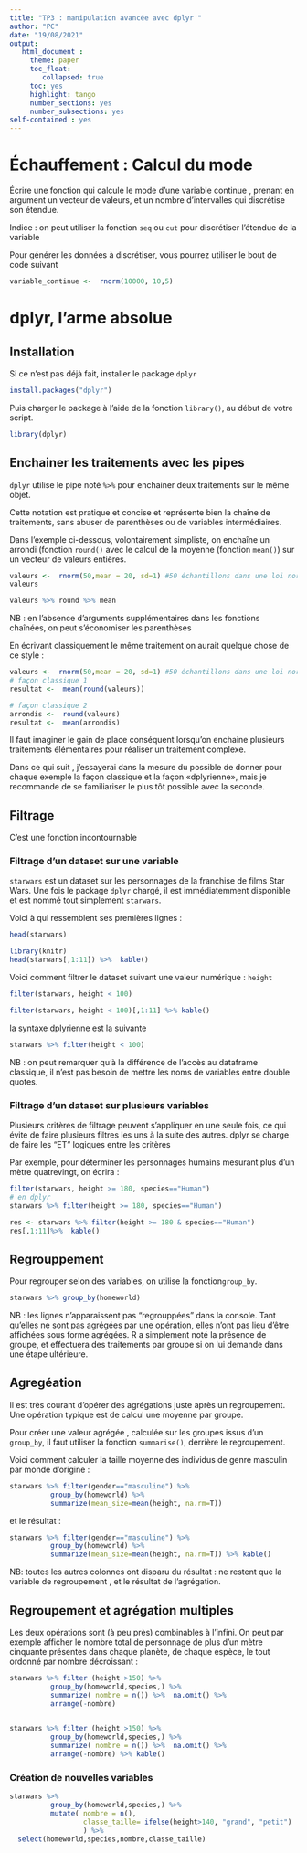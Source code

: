 ```yaml
---
title: "TP3 : manipulation avancée avec dplyr "
author: "PC"
date: "19/08/2021"
output: 
   html_document :
     theme: paper
     toc_float: 
        collapsed: true
     toc: yes
     highlight: tango
     number_sections: yes
     number_subsections: yes
self-contained : yes
---
```

  
  
  

# Échauffement : Calcul du mode


Écrire une fonction qui calcule le mode d'une variable continue , prenant en argument un vecteur de valeurs, et un nombre d'intervalles qui discrétise son étendue. 


Indice : on peut utiliser la fonction `seq` ou `cut` pour discrétiser l'étendue de la variable 

Pour générer les données à discrétiser, vous pourrez utiliser le bout de code suivant 

```r
variable_continue <-  rnorm(10000, 10,5)
```


# dplyr, l'arme absolue

## Installation 

Si ce n'est pas déjà fait, installer le package `dplyr`

```r
install.packages("dplyr")
```

Puis charger le package à l'aide de la fonction `library()`, au début de votre script.


```r
library(dplyr)
```


## Enchainer les traitements avec les pipes

`dplyr` utilise le pipe noté ` %>% ` pour enchainer deux traitements sur le même objet. 

Cette notation est pratique et concise et représente bien la chaîne de traitements, sans abuser de parenthèses ou de variables intermédiaires.

Dans l'exemple ci-dessous, volontairement simpliste, on enchaîne un arrondi (fonction `round()` avec le calcul de la moyenne (fonction `mean()`) sur un vecteur de valeurs entières.

```r
valeurs <-  rnorm(50,mean = 20, sd=1) #50 échantillons dans une loi normale
valeurs

valeurs %>% round %>% mean
```

NB : en l'absence d'arguments supplémentaires dans les fonctions chaînées, on peut s'économiser les parenthèses

En écrivant classiquement le même traitement on aurait quelque chose de ce style : 

```r
valeurs <-  rnorm(50,mean = 20, sd=1) #50 échantillons dans une loi normale
# façon classique 1
resultat <-  mean(round(valeurs))

# façon classique 2
arrondis <-  round(valeurs)
resultat <-  mean(arrondis)
```


Il faut imaginer le gain de place conséquent lorsqu'on enchaine plusieurs traitements élémentaires pour réaliser un traitement complexe. 

Dans ce qui suit , j'essayerai dans la mesure du possible de donner pour chaque exemple la façon classique et la façon «dplyrienne», mais je recommande de se familiariser le plus tôt possible avec la seconde.


## Filtrage

C'est une fonction incontournable 

### Filtrage d'un dataset sur une variable 


`starwars` est un dataset sur les personnages de la franchise de films Star Wars. 
Une fois le package `dplyr` chargé, il est immédiatemment disponible et est nommé tout simplement  `starwars`.

Voici à qui ressemblent ses premières lignes :

```r
head(starwars) 
```
```r
library(knitr)
head(starwars[,1:11]) %>%  kable()
```

Voici comment filtrer le dataset suivant une valeur numérique : `height` 


```r
filter(starwars, height < 100)
```
```r
filter(starwars, height < 100)[,1:11] %>% kable()
```

la syntaxe dplyrienne est la suivante 

```r
starwars %>% filter(height < 100)
```

NB : on peut remarquer qu'à la différence de l'accès au dataframe classique, il n'est pas besoin de mettre les noms de variables entre double quotes.


### Filtrage d'un dataset sur plusieurs variables

Plusieurs critères de filtrage peuvent s'appliquer en une seule fois, ce qui évite de faire plusieurs filtres les uns à la suite des autres.  dplyr se charge de faire les "ET" logiques entre les critères


Par exemple, pour déterminer les personnages humains mesurant plus d'un mètre quatrevingt, on écrira : 

```r
filter(starwars, height >= 180, species=="Human")
# en dplyr
starwars %>% filter(height >= 180, species=="Human")
```


```r
res <- starwars %>% filter(height >= 180 & species=="Human") 
res[,1:11]%>%  kable()
```

## Regrouppement 


Pour regrouper selon des variables, on utilise la fonction`group_by`. 

```r
starwars %>% group_by(homeworld)
```


NB : les lignes n'apparaissent pas "regrouppées" dans la console. Tant qu'elles ne sont pas agrégées par une opération, elles n'ont pas lieu d'être affichées sous forme agrégées. 
R a simplement noté la présence de groupe, et effectuera des traitements par groupe si on lui demande dans une étape ultérieure. 


## Agregéation

Il est très courant d'opérer des agrégations juste après un regroupement. 
Une opération typique est de calcul une moyenne par groupe. 

Pour créer une valeur agrégée , calculée sur les groupes issus d'un `group_by`, il faut utiliser la fonction `summarise()`, derrière le regroupement.

Voici comment calculer la taille moyenne des individus de genre masculin  par monde d'origine : 


```r
starwars %>% filter(gender=="masculine") %>% 
          group_by(homeworld) %>% 
          summarize(mean_size=mean(height, na.rm=T))
```

et le résultat : 

```r
starwars %>% filter(gender=="masculine") %>% 
          group_by(homeworld) %>% 
          summarize(mean_size=mean(height, na.rm=T)) %>% kable()
```

NB: toutes les autres colonnes ont disparu du résultat : ne restent que la variable de regroupement , et le résultat de l'agrégation.


## Regroupement et agrégation multiples

Les deux opérations sont (à peu près) combinables à l'infini.
On peut par exemple afficher le nombre total de personnage de plus d'un mètre cinquante  présentes dans chaque planète, de chaque espèce, le tout ordonné par nombre décroissant : 


```r
starwars %>% filter (height >150) %>% 
          group_by(homeworld,species,) %>% 
          summarize( nombre = n()) %>%  na.omit() %>% 
          arrange(-nombre) 
          
```

```r
starwars %>% filter (height >150) %>% 
          group_by(homeworld,species,) %>% 
          summarize( nombre = n()) %>%  na.omit() %>% 
          arrange(-nombre) %>% kable()
```          




### Création de nouvelles variables



```r
starwars %>%  
          group_by(homeworld,species,) %>% 
          mutate( nombre = n(),
                  classe_taille= ifelse(height>140, "grand", "petit")
                  ) %>%  
  select(homeworld,species,nombre,classe_taille)
```







